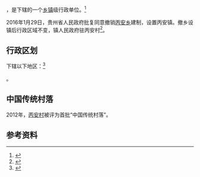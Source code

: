 {{中国乡级行政区|52/03/81/201/000
| 电话区号 = 852
}}

'''{{PAGENAMEBASE}}'''，是{{PRC admin/fullname|52/03/81/201/000|3}}下辖的一个[[乡镇|乡镇]]级行政单位。<ref>{{PRC admin/ref sgc|{{PRC admin/parent|52/03/81/201/000}}}}</ref>

2016年1月29日，贵州省人民政府批复同意撤销[[丙安乡|丙安乡]]建制，设置丙安镇。撤乡设镇后行政区域不变，镇人民政府驻丙安村<ref>{{Cite web |url=http://www.gzgov.gov.cn/xxgk/zfxxgkpt/szfxxgkml/ztfl/cxjshjbh/201701/t20170106_683917.html |title=省人民政府关于同意赤水市丙安乡、两河口乡撤乡设镇的批复（黔府函〔2016〕52号） |accessdate=2017-09-02 |archive-date=2017-09-03 |archive-url=https://web.archive.org/web/20170903035901/http://www.gzgov.gov.cn/xxgk/zfxxgkpt/szfxxgkml/ztfl/cxjshjbh/201701/t20170106_683917.html |dead-url=no }}</ref>。

== 行政区划 ==

{{PAGENAMEBASE}}下辖以下地区：<ref>{{PRC admin/ref sgc|52/03/81/201/000}}</ref>

{{PRC admin/children|52/03/81/201/000}}。

==中国传统村落==
2012年，[[丙安村|丙安村]]被评为首批“中国传统村落”。

== 参考资料 ==

{{reflist}}

{{行政区划小作品}}
{{PRC admin/navcat|52/03/81/201/000}}
